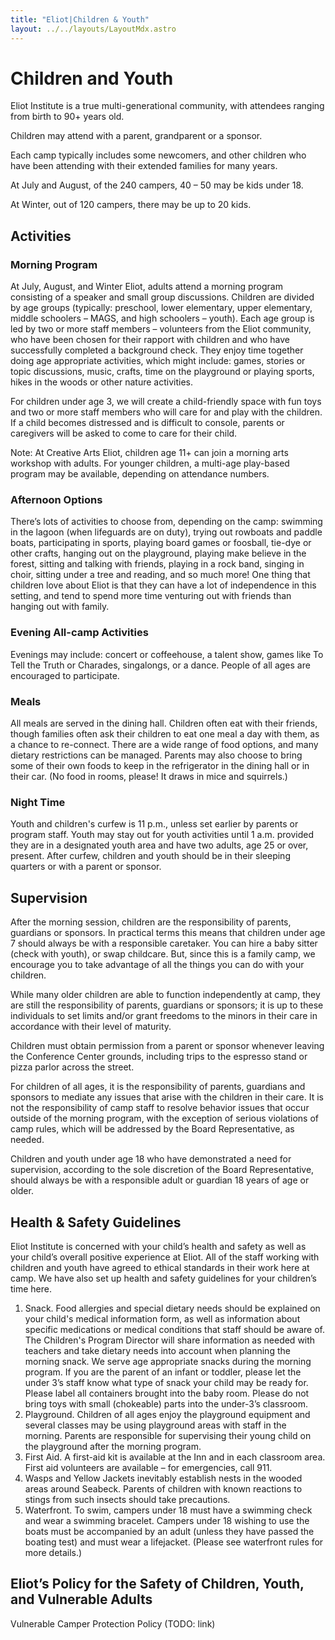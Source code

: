 ```yaml
---
title: "Eliot|Children & Youth"
layout: ../../layouts/LayoutMdx.astro
---
```


# Children and Youth

Eliot Institute is a true multi-generational community, with attendees ranging from birth to 90+ years old. 

Children may attend with a parent, grandparent or a sponsor. 

Each camp typically includes some newcomers, and other children who have been attending 
with their extended families for many years. 

At July and August, of the 240 campers, 40 – 50 may be kids under 18. 

At Winter, out of 120 campers, there may be up to 20 kids.

## Activities

### Morning Program 

At July, August, and Winter Eliot, adults attend a morning program consisting of a speaker and small group discussions. Children are divided by age groups (typically: preschool, lower elementary, upper elementary, middle schoolers – MAGS, and high schoolers – youth). Each age group is led by two or more staff members – volunteers from the Eliot community, who have been chosen for their rapport with children and who have successfully completed a background check. They enjoy time together doing age appropriate activities, which might include: games, stories or topic discussions, music, crafts, time on the playground or playing sports, hikes in the woods or other nature activities.

For children under age 3, we will create a child-friendly space with fun toys and two or more staff members who will care for and play with the children. If a child becomes distressed and is difficult to console, parents or caregivers will be asked to come to care for their child.

Note: At Creative Arts Eliot, children age 11+ can join a morning arts workshop with adults. For younger children, a multi-age play-based program may be available, depending on attendance numbers.

### Afternoon Options 

There’s lots of activities to choose from, depending on the camp: swimming in the lagoon (when lifeguards are on duty), trying out rowboats and paddle boats, participating in sports, playing board games or foosball, tie-dye or other crafts, hanging out on the playground, playing make believe in the forest, sitting and talking with friends, playing in a rock band, singing in choir, sitting under a tree and reading, and so much more! One thing that children love about Eliot is that they can have a lot of independence in this setting, and tend to spend more time venturing out with friends than hanging out with family.

### Evening All-camp Activities 

Evenings may include: concert or coffeehouse, a talent show, games like To Tell the Truth or Charades, singalongs, or a dance. People of all ages are encouraged to participate.

### Meals 

All meals are served in the dining hall. Children often eat with their friends, though families often ask their children to eat one meal a day with them, as a chance to re-connect. There are a wide range of food options, and many dietary restrictions can be managed. Parents may also choose to bring some of their own foods to keep in the refrigerator in the dining hall or in their car. (No food in rooms, please! It draws in mice and squirrels.)

### Night Time

Youth and children's curfew is 11 p.m., unless set earlier by parents or program staff. Youth may stay out for youth activities until 1 a.m. provided they are in a designated youth area and have two adults, age 25 or over, present. After curfew, children and youth should be in their sleeping quarters or with a parent or sponsor.

## Supervision

After the morning session, children are the responsibility of parents, guardians or sponsors. In practical terms this means that children under age 7 should always be with a responsible caretaker. You can hire a baby sitter (check with youth), or swap childcare. But, since this is a family camp, we encourage you to take advantage of all the things you can do with your children.

While many older children are able to function independently at camp, they are still the responsibility of parents, guardians or sponsors; it is up to these individuals to set limits and/or grant freedoms to the minors in their care in accordance with their level of maturity.

Children must obtain permission from a parent or sponsor whenever leaving the Conference Center grounds, including trips to the espresso stand or pizza parlor across the street.

For children of all ages, it is the responsibility of parents, guardians and sponsors to mediate any issues that arise with the children in their care. It is not the responsibility of camp staff to resolve behavior issues that occur outside of the morning program, with the exception of serious violations of camp rules, which will be addressed by the Board Representative, as needed.

Children and youth under age 18 who have demonstrated a need for supervision, according to the sole discretion of the Board Representative, should always be with a responsible adult or guardian 18 years of age or older.

## Health & Safety Guidelines

Eliot Institute is concerned with your child’s health and safety as well as your child’s overall positive experience at Eliot. All of the staff working with children and youth have agreed to ethical standards in their work here at camp. We have also set up health and safety guidelines for your children’s time here.

1. Snack. Food allergies and special dietary needs should be explained on your child's medical information form, as well as information about specific medications or medical conditions that staff should be aware of. The Children's Program Director will share information as needed with teachers and take dietary needs into account when planning the morning snack. We serve age appropriate snacks during the morning program. If you are the parent of an infant or toddler, please let the under 3’s staff know what type of snack your child may be ready for. Please label all containers brought into the baby room. Please do not bring toys with small (chokeable) parts into the under-3’s classroom.
2. Playground. Children of all ages enjoy the playground equipment and several classes may be using playground areas with staff in the morning.  Parents are responsible for supervising their young child on the playground after the morning program.
3. First Aid. A first-aid kit is available at the Inn and in each classroom area. First aid volunteers are available – for emergencies, call 911.
4. Wasps and Yellow Jackets inevitably establish nests in the wooded areas around Seabeck. Parents of children with known reactions to stings from such insects should take precautions.
5. Waterfront. To swim, campers under 18 must have a swimming check and wear a swimming bracelet. Campers under 18 wishing to use the boats must be accompanied by an adult (unless they have passed the boating test) and must wear a lifejacket. (Please see waterfront rules for more details.)

## Eliot’s Policy for the Safety of Children, Youth, and Vulnerable Adults

Vulnerable Camper Protection Policy (TODO: link)

